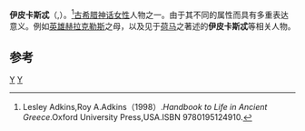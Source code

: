 {{expand|time=2013-10-16T08:32:40+00:00}}
{{Infobox deity|type=Greek
| name = 伊皮卡斯忒
| children = [[赫拉克勒斯|赫拉克勒斯]]（其一）
}}
'''伊皮卡斯忒'''（{{lang-en|Epicaste}},{{lang-grc|Ἐπικάστη}}）。<ref>Lesley Adkins,Roy A.Adkins（1998）.''Handbook to Life in Ancient Greece''.Oxford University Press,USA.ISBN 9780195124910.</ref>[[古希腊神话|古希腊神话]][[女性|女性]]人物之一。由于其不同的属性而具有多重表达意义。例如[[英雄|英雄]][[赫拉克勒斯|赫拉克勒斯]]之母，以及见于[[荷马|荷马]]之著述的'''伊皮卡斯忒'''等相关人物。

== 参考 ==
{{reflist}}

{{古希腊}}

[[Category:古希腊文学|Y]]
[[Category:希臘神話人物|Y]]